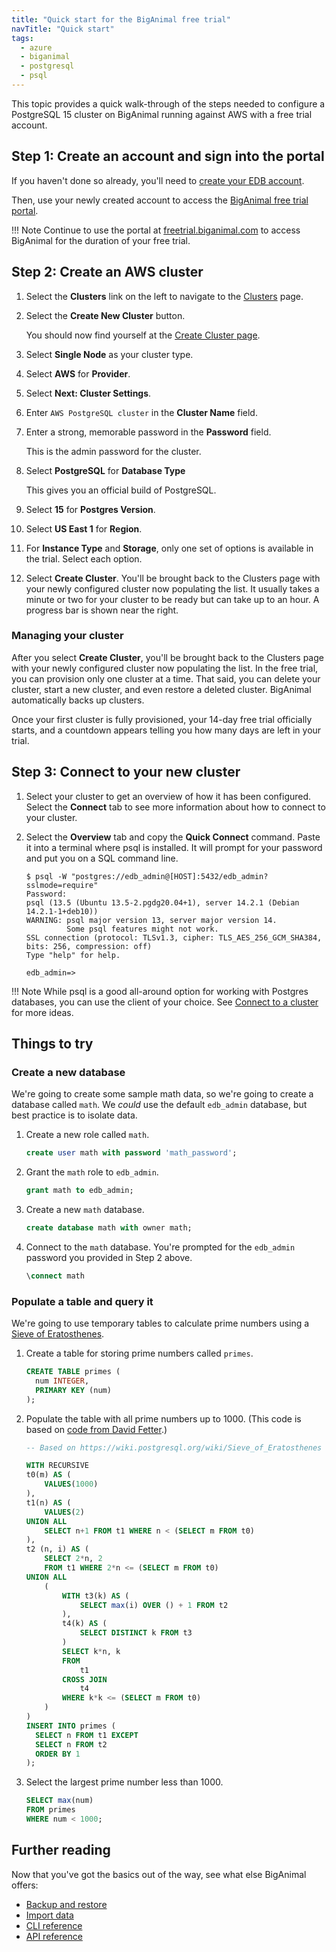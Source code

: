 ```yaml
---
title: "Quick start for the BigAnimal free trial"
navTitle: "Quick start" 
tags:
  - azure
  - biganimal
  - postgresql
  - psql
---
```


This topic provides a quick walk-through of the steps needed to configure a PostgreSQL 15 cluster on BigAnimal running against AWS with a free trial account. 

## Step 1: Create an account and sign into the portal

If you haven't done so already, you'll need to [create your EDB account](detail/create_an_account). 

Then, use your newly created account to access the [BigAnimal free trial portal](https://freetrial.biganimal.com/).

!!! Note
    Continue to use the portal at [freetrial.biganimal.com](https://freetrial.biganimal.com/) to access BigAnimal  for the duration of your free trial.

## Step 2: Create an AWS cluster 

1. Select the **Clusters** link on the left to navigate to the [Clusters](https://portal.biganimal.com/clusters) page.

1. Select the **Create New Cluster** button.

    You should now find yourself at the [Create Cluster page](https://portal.biganimal.com/create-cluster).

1. Select **Single Node** as your cluster type.
1. Select **AWS** for **Provider**.
1. Select **Next: Cluster Settings**.
1. Enter `AWS PostgreSQL cluster` in the **Cluster Name** field.
1. Enter a strong, memorable password in the **Password** field. 

   This is the admin password for the cluster.
1. Select **PostgreSQL** for **Database Type**

   This gives you an official build of PostgreSQL.
1. Select **15** for **Postgres Version**.

1. Select **US East 1** for **Region**.
1. For **Instance Type** and **Storage**, only one set of options is available in the trial. Select each option.
1. Select **Create Cluster**. You'll be brought back to the Clusters page with your newly configured cluster now populating the list. It usually takes a minute or two for your cluster to be ready but can take up to an hour. A progress bar is shown near the right.

### Managing your cluster

After you select **Create Cluster**, you'll be brought back to the Clusters page with your newly configured cluster now populating the list. In the free trial, you can provision only one cluster at a time. That said, you can delete your cluster, start a new cluster, and even restore a deleted cluster. BigAnimal automatically backs up clusters.

Once your first cluster is fully provisioned, your 14-day free trial officially starts, and a countdown appears telling you how many days are left in your trial.

## Step 3: Connect to your new cluster

1. Select your cluster to get an overview of how it has been configured. Select the **Connect** tab to see more information about how to connect to your cluster.
2. Select the **Overview** tab and copy the **Quick Connect** command. Paste it into a terminal where psql is installed. It will prompt for your password and put you on a SQL command line.

   ```text
   $ psql -W "postgres://edb_admin@[HOST]:5432/edb_admin?sslmode=require"
   Password:
   psql (13.5 (Ubuntu 13.5-2.pgdg20.04+1), server 14.2.1 (Debian 14.2.1-1+deb10))
   WARNING: psql major version 13, server major version 14.
            Some psql features might not work.
   SSL connection (protocol: TLSv1.3, cipher: TLS_AES_256_GCM_SHA384, bits: 256, compression: off)
   Type "help" for help.

   edb_admin=>
   ```

!!! Note
    While psql is a good all-around option for working with Postgres databases, you can use the client of your choice. See [Connect to a cluster](detail/connect_to_a_cluster) for more ideas.


## Things to try

### Create a new database

We're going to create some sample math data, so we're going to create a database called `math`. We _could_ use the default `edb_admin` database, but best practice is to isolate data.

1. Create a new role called `math`.

   ```sql
   create user math with password 'math_password';
   ```

2. Grant the `math` role to `edb_admin`.

   ```sql
   grant math to edb_admin;
   ```

3. Create a new `math` database.

   ```sql
   create database math with owner math;
   ```

4. Connect to the `math` database. You're prompted for the `edb_admin` password you provided in Step 2 above.

   ```sql
   \connect math
   ```


### Populate a table and query it

We're going to use temporary tables to calculate prime numbers using a [Sieve of Eratosthenes](https://en.wikipedia.org/wiki/Sieve_of_Eratosthenes).

1. Create a table for storing prime numbers called `primes`.

   ```sql
   CREATE TABLE primes (
     num INTEGER,
     PRIMARY KEY (num)
   );
   ```

2. Populate the table with all prime numbers up to 1000. (This code is based on [code from David Fetter](https://wiki.postgresql.org/wiki/Sieve_of_Eratosthenes).)

   ```sql
   -- Based on https://wiki.postgresql.org/wiki/Sieve_of_Eratosthenes
   
   WITH RECURSIVE
   t0(m) AS (
       VALUES(1000)
   ),
   t1(n) AS (
       VALUES(2)
   UNION ALL
       SELECT n+1 FROM t1 WHERE n < (SELECT m FROM t0)
   ),
   t2 (n, i) AS (
       SELECT 2*n, 2
       FROM t1 WHERE 2*n <= (SELECT m FROM t0)
   UNION ALL
       (
           WITH t3(k) AS (
               SELECT max(i) OVER () + 1 FROM t2
           ),
           t4(k) AS (
               SELECT DISTINCT k FROM t3
           )
           SELECT k*n, k
           FROM
               t1
           CROSS JOIN
               t4
           WHERE k*k <= (SELECT m FROM t0)
       )
   )
   INSERT INTO primes (
     SELECT n FROM t1 EXCEPT
     SELECT n FROM t2
     ORDER BY 1
   );
   ```

3. Select the largest prime number less than 1000.

   ```sql
   SELECT max(num)
   FROM primes
   WHERE num < 1000;
   ```

## Further reading

Now that you've got the basics out of the way, see what else BigAnimal offers:

- [Backup and restore](detail/experiment/backup_and_restore)
- [Import data](detail/experiment/import_data)
- [CLI reference](../reference/cli)
- [API reference](../reference/api)
